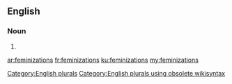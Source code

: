 ==English==

===Noun===
{{head|en}}

# {{plural of|feminization}}

[[Category:English plurals]][[Category:English plurals using obsolete wikisyntax]]

[[ar:feminizations]]
[[fr:feminizations]]
[[ku:feminizations]]
[[my:feminizations]]